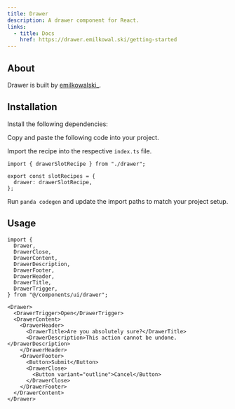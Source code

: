 ```yaml
---
title: Drawer
description: A drawer component for React.
links:
  - title: Docs
    href: https://drawer.emilkowal.ski/getting-started
---
```


<ComponentPreview name="drawer-demo" />

## About

Drawer is built by [emilkowalski\_](https://twitter.com/emilkowalski_).

## Installation

<Steps>

<Step>Install the following dependencies:</Step>

<PackageInstaller name="vaul" />

<Step>Copy and paste the following code into your project.</Step>

<ComponentSource name="drawer.ts" type="slot-recipe" />

<ComponentSource name="drawer.tsx" type="component" />

<Step>Import the recipe into the respective `index.ts` file.</Step>

```tsx
import { drawerSlotRecipe } from "./drawer";

export const slotRecipes = {
  drawer: drawerSlotRecipe,
};
```

<Step>Run `panda codegen` and update the import paths to match your project setup.</Step>

</Steps>

## Usage

```tsx
import {
  Drawer,
  DrawerClose,
  DrawerContent,
  DrawerDescription,
  DrawerFooter,
  DrawerHeader,
  DrawerTitle,
  DrawerTrigger,
} from "@/components/ui/drawer";
```

```tsx
<Drawer>
  <DrawerTrigger>Open</DrawerTrigger>
  <DrawerContent>
    <DrawerHeader>
      <DrawerTitle>Are you absolutely sure?</DrawerTitle>
      <DrawerDescription>This action cannot be undone.</DrawerDescription>
    </DrawerHeader>
    <DrawerFooter>
      <Button>Submit</Button>
      <DrawerClose>
        <Button variant="outline">Cancel</Button>
      </DrawerClose>
    </DrawerFooter>
  </DrawerContent>
</Drawer>
```
